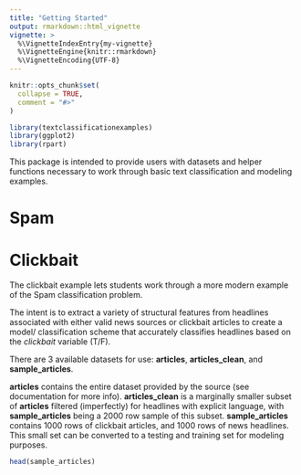 ```yaml
---
title: "Getting Started"
output: rmarkdown::html_vignette
vignette: >
  %\VignetteIndexEntry{my-vignette}
  %\VignetteEngine{knitr::rmarkdown}
  %\VignetteEncoding{UTF-8}
---
```


```r
knitr::opts_chunk$set(
  collapse = TRUE,
  comment = "#>"
)
```

```r
library(textclassificationexamples)
library(ggplot2)
library(rpart)
```

This package is intended to provide users with datasets and helper functions necessary to work through basic text classification and modeling examples.

# Spam

# Clickbait 
The clickbait example lets students work through a more modern example of the Spam classification problem.

The intent is to extract a variety of structural features from headlines associated with either valid news sources or clickbait articles to create a model/ classification scheme that accurately classifies headlines based on the *clickbait* variable (T/F).

There are 3 available datasets for use: **articles**, **articles_clean**, and **sample_articles**. 

**articles** contains the entire dataset provided by the source (see documentation for more info). **articles_clean** is a marginally smaller subset of **articles** filtered (imperfectly) for headlines with explicit language, with **sample_articles** being a 2000 row sample of this subset. **sample_articles** contains 1000 rows of clickbait articles, and 1000 rows of news headlines. This small set can be converted to a testing and training set for modeling purposes.

```r
head(sample_articles)
```

